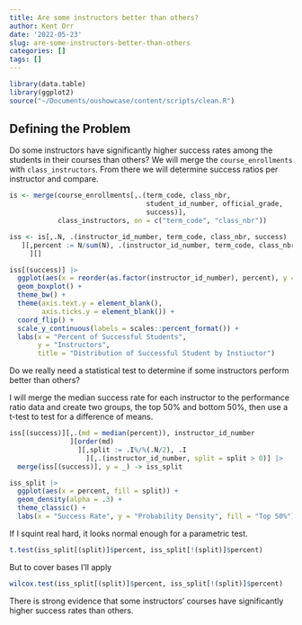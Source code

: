 ```yaml
---
title: Are some instructors better than others?
author: Kent Orr
date: '2022-05-23'
slug: are-some-instructors-better-than-others
categories: []
tags: []
---
```


```r
library(data.table)
library(ggplot2)
source("~/Documents/oushowcase/content/scripts/clean.R")
```

## Defining the Problem

Do some instructors have significantly higher success rates among the students in their courses than others? We will merge the `course_enrollments` with `class_instructors`. From there we will determine success ratios per instructor and compare. 

```r
is <- merge(course_enrollments[,.(term_code, class_nbr, 
                                  student_id_number, official_grade,
                                  success)],
            class_instructors, on = c("term_code", "class_nbr"))
```



```r
iss <- is[,.N, .(instructor_id_number, term_code, class_nbr, success)
   ][,percent := N/sum(N), .(instructor_id_number, term_code, class_nbr)
     ][]
```

```r
iss[(success)] |>
  ggplot(aes(x = reorder(as.factor(instructor_id_number), percent), y = percent)) + 
  geom_boxplot() + 
  theme_bw() + 
  theme(axis.text.y = element_blank(),
        axis.ticks.y = element_blank()) +
  coord_flip() + 
  scale_y_continuous(labels = scales::percent_format()) +
  labs(x = "Percent of Successful Students",
       y = "Instructors",
       title = "Distribution of Successful Student by Instiuctor")
```

Do we really need a statistical test to determine if some instructors perform better than others?

I will merge the median success rate for each instructor to the performance ratio data and create two groups, the top 50% and bottom 50%, then use a t-test to test for a difference of means. 

```r
iss[(success)][,.(md = median(percent)), instructor_id_number
               ][order(md)
                 ][,split := .I%/%(.N/2), .I
                   ][,.(instructor_id_number, split = split > 0)] |>
  merge(iss[(success)], y = _) -> iss_split

iss_split |>
  ggplot(aes(x = percent, fill = split)) +
  geom_density(alpha = .3) + 
  theme_classic() +
  labs(x = "Success Rate", y = "Probability Density", fill = "Top 50%")
```

If I squint real hard, it looks normal enough for a parametric test. 

```r
t.test(iss_split[(split)]$percent, iss_split[!(split)]$percent)
```

But to cover bases I'll apply

```r
wilcox.test(iss_split[(split)]$percent, iss_split[!(split)]$percent)
```

There is strong evidence that some instructors' courses have significantly higher success rates than others. 